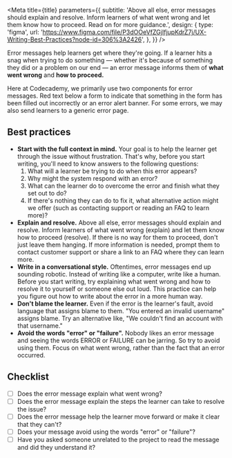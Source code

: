 

<Meta
  title={title}
  parameters={{
    subtitle:
      'Above all else, error messages should explain and resolve. Inform learners of what went wrong and let them know how to proceed. Read on for more guidance.',
    design: {
      type: 'figma',
      url:
        'https://www.figma.com/file/P3dOOeVfZGjIfjupKdrZ7j/UX-Writing-Best-Practices?node-id=306%3A2426',
    },
  }}
/>

Error messages help learners get where they're going. If a learner hits a snag when trying to do something — whether it's because of something they did or a problem on our end — an error message informs them of **what went wrong** and **how to proceed.**

Here at Codecademy, we primarily use two components for error messages. <LinkTo id="atoms-forminputs-input--error">Red text below a form</LinkTo> to indicate that something in the form has been filled out incorrectly or an <LinkTo id="molecules-alert--error">error alert banner</LinkTo>. For some errors, we may also send learners to a generic <LinkTo id="molecules-errorcontents--error-contents">error page</LinkTo>.

## Best practices

- **Start with the full context in mind.** Your goal is to help the learner get through the issue without frustration. That's why, before you start writing, you'll need to know answers to the following questions:
  1. What will a learner be trying to do when this error appears?
  2. Why might the system respond with an error?
  3. What can the learner do to overcome the error and finish what they set out to do?
  4. If there's nothing they can do to fix it, what alternative action might we offer (such as contacting support or reading an FAQ to learn more)?
- **Explain and resolve.** Above all else, error messages should explain and resolve. Inform learners of what went wrong (explain) and let them know how to proceed (resolve). If there is no way for them to proceed, don't just leave them hanging. If more information is needed, prompt them to contact customer support or share a link to an FAQ where they can learn more.
- **Write in a conversational style.** Oftentimes, error messages end up sounding robotic. Instead of writing like a computer, write like a human. Before you start writing, try explaining what went wrong and how to resolve it to yourself or someone else out loud. This practice can help you figure out how to write about the error in a more human way.
- **Don't blame the learner.** Even if the error is the learner's fault, avoid language that assigns blame to them. "You entered an invalid username" assigns blame. Try an alternative like, "We couldn't find an account with that username."
- **Avoid the words "error" or "failure".** Nobody likes an error message and seeing the words ERROR or FAILURE can be jarring. So try to avoid using them. Focus on what went wrong, rather than the fact that an error occurred.

## Checklist

- [ ] Does the error message explain what went wrong?
- [ ] Does the error message explain the steps the learner can take to resolve the issue?
- [ ] Does the error message help the learner move forward or make it clear that they can't?
- [ ] Does your message avoid using the words "error" or "failure"?
- [ ] Have you asked someone unrelated to the project to read the message and did they understand it?
